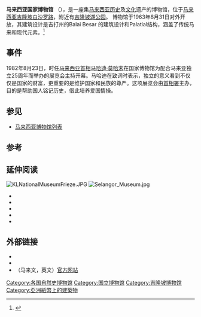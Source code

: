 {{Infobox Museum
 |name        = 国家博物馆<br /><small>National Museum<br />Muzium Negara<br />موزيوم نڬارا<br />தேசிய அருங்காட்சியகம்</small>
 |image       = National museum, KL.JPG
 |imagesize   = 250
 |caption     = 
 |map_type    =
 |coordinate  = {{Coord|3|8|15.77|N|101|41|13.99|E|display=inline,title}}
 |established = 1963
 |location    = {{MAS}}{{KL}}白沙罗路
 |type        = [[国家博物馆|国家博物馆]]
* [[东南亚历史|东南亚历史]]
* [[马来西亚文化|马来西亚文化]]
* [[民族学|民族学]] 
 |visitors    = 
 |director    = 
 |curator     = 
 |publictransit = [[吉隆坡中央车站|吉隆坡中央车站]]（[[KTM通勤铁路|KTM通勤铁路]]、[[格拉那再也线|格拉那再也线]]、[[吉隆坡单轨列车|单轨列车]]）
[[国家博物馆站|国家博物馆站]]（[[双溪毛糯－加影线|双加捷运]]）
 |website     = {{URL|http://www.muziumnegara.gov.my/}}
}}
'''马来西亚国家博物馆''' （{{lang-ms|Muzium Negara}}），是一座集[[马来西亚历史|马来西亚历史]]及[[马来西亚文化|文化]]遗产的博物馆，位于[[马来西亚|马来西亚]][[吉隆坡|吉隆坡]][[白沙罗路|白沙罗路]]，附近有[[吉隆坡湖公园|吉隆坡湖公园]]。 博物馆于1963年8月31日对外开放，其建筑设计是吉打州的Balai Besar 的建筑设计和Palatial结构，涵盖了传统马来和现代元素。<ref name="TourismMY">{{cite web|title=Muzium Negara|url=http://www.tourism.gov.my/en/my/web-page/places/states-of-malaysia/kuala-lumpur/muzium-negara?page=/4|work=马来西亚旅游局|accessdate=2014-05-25|archive-url=https://web.archive.org/web/20140525201204/http://www.tourism.gov.my/en/my/web-page/places/states-of-malaysia/kuala-lumpur/muzium-negara?page=%2F4|archive-date=2014-05-25|dead-url=yes}}</ref> 
<!--
The National Museum is a three-story structure of 109.7 meters long and 15.1 meters wide and 37.6 meters at the central point. The museum houses four main galleries allotted to ethnology and natural history. The displays range from free-standing [[wikt:tableau|tableaux]] showing cultural events like weddings, festivals and costumes; to traditional weapons, musical instruments, arts and crafts, ceramics, and flora and fauna.
-->
==事件==
1982年8月23日，时任[[马来西亚首相|马来西亚首相]][[马哈迪·莫哈末|马哈迪·莫哈末]]在国家博物馆为配合马来亚独立25周年而举办的展览会主持开幕。马哈迪在致词时表示，独立的意义看到不仅仅是国家的财富，更重要的是维护国家和民族的尊严。这项展览会由[[马来西亚首相署|首相署]]主办，目的是帮助国人铭记历史，借此培养爱国情操。
<!--
== 历史 ==
The National Museum was established on the site of the former ''Selangor Museum''.<ref name="TourismMY"/> It was built by the [[United_Kingdom_of_Great_Britain_and_Ireland|British]] and [[Selangor|Selangor]] governments in 1898 following the formation of the [[Federated_Malay_States|Federated Malay States]] in 1896. On 10 March 1945, during the end of [[World_War_II|World War II]], the right wing of the museum was bombed and destroyed by the [[B-29_Superfortress|US B-29 bomber]], from the [[Allies_of_World_War_II|Allied Forces]].<ref>{{cite web |url=http://www.welcome-kl.com/muzium-negara-national-museum/ |title=Muzium Negara |publisher=welcome-kl.com |accessdate=16 July 2012 |archive-url=https://archive.is/20130209183534/http://www.welcome-kl.com/muzium-negara-national-museum/ |archive-date=2013-02-09 |dead-url=yes }}</ref> The museum's collection was then moved to the [[Perak_State_Museum|Perak Museum]] in [[Taiping,_Perak|Taiping]].

After World War II, the left wing of Selangor Museum was still in use as a historical site. On the brink of the independence of the [[Federation_of_Malaya|Federation of Malaya]], Prime Minister Tunku Abdul Rahman conceived the idea to build a museum to house national historical and cultural treasures as well as specimens of flora and fauna. The old museum structure was completely demolished to make way for a new museum.

Construction began in 1959 and was complete in 1963. The National Museum was officially opened on 31 August 1963 by Tuanku Syed [[Putra_of_Perlis|Putra Ibni al-Marhum Syed Hassan Jamalullal]], the 3rd [[Yang_di-Pertuan_Agong|Yang di-Pertuan Agong]].<ref>{{cite web |url=http://www.visitkl.gov.my/tarheritagepark/muzium_negara.html |title=Muzium Negara |publisher=Kuala Lumpur City Hall |accessdate=16 July 2012 |archive-url=https://web.archive.org/web/20120607084208/http://www.visitkl.gov.my/tarheritagepark/muzium_negara.html |archive-date=2012-06-07 |dead-url=yes }}</ref>

On 4 April 1996 the building was gazetted under the Antiquities Act 169/1976 as an ancient monument and historical site.

== Architecture ==
[[File:Muzium_Negara_KL67.JPG|thumb]]
[[File:National_Museum_KL_2008_interior_pano.jpg|thumb]]
The museum's design by architect [[Ho_Kok_Hoe|Ho Kok Hoe]] was inspired by the architecture of the Malay royal palaces and vernacular Malay architecture. The design incorporated the need for exhibition and activity spaces. The large mosaic murals spanning the entrance depict the history and culture of the country. The floor of the central section of the main building is decorated with special tiles which were gifts from the government of Pakistan. In addition, UNESCO facilitated consultancies by museum experts from other museums around the world.

Displays and exhibits in the museum focus on local [[history|history]], [[culture|culture]] and [[tradition|tradition]]s, [[arts|arts]] and [[crafts|crafts]], economic activities, local [[flora_(plants)|flora]] and [[fauna_(animals)|fauna]], [[weapons|weapons]] and [[currency|currency]].

The museum houses various galleries, each with its own theme. The ground floor showcases the geographic and natural history of the Malay peninsula starting with the Stone Age, the Bronze Age and the Iron Age, Hindu-Buddhist kingdoms to Muslim sultanate of Malacca. The ancient Malay [[Hindu|Hindu]]-[[Buddhist|Buddhist]] states of [[Gangga_Negara|Gangga Negara]], [[Srivijaya|Srivijaya]] and [[Majapahit|Majapahit]] are referenced. Among the collections are the stone makara statue, the bronze [[Avalokiteshvara|Avalokiteshvara]] of [[Bidor|Bidor]], the model of [[Bujang_Valley|Bujang Valley]] temple in Kedah, and also displaying region's ancient legacy such as Javan [[Borobudur|Borobudur]] and Majapahit vessel. The exhibit continues to the later Muslim [[Sultanate_of_Malacca|Sultanate of Malacca]] and the various states of Malaysia. The display demonstrate the importance of Malaccan sultanate for Malaysian national identity. The second floor is dedicated to the colonial history leading all the way to [[Hari_Merdeka|Independence]]. There are copies of the royal headgear of Malay rulers.
 [[File:Selangor_Museum_Old.jpg|thumb]] 
=== Central Hall ===
Adorning the floor of the Central Hall are blue geometric-design mosaic tiles from Pakistan, with intricate carved panels on the ceiling of the hall. The Central Hall houses temporary exhibitions. The matic and special exhibitions are held at this hall at intervals to promote an awareness of the country's diverse culture and heritage. Foreign exhibitions are held occasionally.

Some of the exhibitions that were held in this hall at some point of time included ‘The Islamic Civilization’, ‘Our King’, ‘The World of Flowers’, ‘Durian King of Fruits’, ‘Masks from Sarawak’, ‘World Currency’, ‘Islamic Frontiers of China’, ‘American Frontiers’, and ‘Religious Architecture from the Netherlands‘.

The Museum places strong emphasis on the Malay World, and a considerable section is devoted to the founding of the United Malay National Organisation (UMNO), one of the parties of the National Front (Barisan Nasional). Interestingly, few if at all were any mentions made of the involvement of the Malayan Chinese Association (MCA)and the Malayan Indian Congress (MIC), which 3 parties worked together to achieve Independence of Malaya on 31 August 1957.

== Grounds ==
[[File:National_Museum_KL_2008_157_pano.jpg|thumb]]

Other galleries include the National Sports Gallery and the Natural History Gallery.

In the vicinity of the museum building, there are a number of outdoor displays of transportation in Malaysia, past and present. An interesting exhibit is the Melaka Bullock Cart which closely resembles the early American horse-drawn wagon. Of unparalleled interest are the Steam Locomotive made by [[Kitson_and_Company|Kitson & Co]], England, which was put into service in 1921 until it ceased operation in 1969. It covered 1.5 million rail miles; a Tin Dredge which resembles a floating factory, on a natural or artificial lake. Also on display are motorised vehicles, including antiqued civic vehicles and private vehicles, including an early 1.3 litre [[Proton_Saga|Proton Saga]], the first national car launched on July 9th 1985.

National Museum also holds regular thematic exhibitions featuring specific aspects of life and world culture.

=== Istana Satu ===
[[File:National_Museum_KL_2008_Istana_pano.jpg|thumb]]
Another attraction of the Museum is an original-size old Terengganu timber palace known as Istana Satu. It was erected by Sultan [[Zainal_Abidin_III|Zainal Abidin III]], [[Sultan_of_Terengganu|Sultan of Terengganu]] in 1884 in the compound of Kota [[Istana_Maziah|Istana Maziah]], [[Kuala_Terengganu|Kuala Terengganu]]. This building is of Terengganu Malay traditional architecture, in the form called "Rumah Tiang Dua Belas". The wood used is [[cengal|cengal]]. Istana Satu was erected in the National Museum compound in April 1974.

Rich Malay craftsmanship is evident throughout the palace, from the intricate wood carvings that adorn doors and windows. The restored palace is a charming wooden house designed for the tropics. Standing on stilts that allow air to circulate freely under the building, the palace’s steep thatch roof contributes further to keeping the interior of the house nice and cool.

Standing majestically next to the Istana Satu are two keliriengs or burial poles. A kelirieng is made of a huge hardwood tree trunk, carved from the top to bottom. Niched up to its sides is a space for the bodies of slaves and followers and hollowed at the top to place the jar containing the chief’s bones.

== Directors ==
* 1959–1963: [[Mubin_Sheppard|Mubin Sheppard]] <ref name="ANM">{{cite web|url=http://www.arkib.gov.my/web/guest/tan-sri-dato-haji-mubin-sheppard|title=Profil Tan Sri Datuk Dr. Haji Abdul Mubin Sheppard|website=Arkib Negara Malaysia|language=ms}}</ref><ref name="JMM">{{cite web|title=Sejarah - Ketua Pengarah Jabatan Muzium Malaysia|url=http://www.jmm.gov.my/ms/sejarah-ketua-pengarah-jabatan-muzium-malaysia|website=Jabatan Muzium Malaysia|accessdate=19 January 2017|language=ms}}</ref>

* 1963–1967: J.J. Lowry<ref name="JMM"/>

* 1968–1991: Shahrum bin Yub<ref name="JMM"/><ref name="Utusan">{{Cite web|url=http://ww1.utusan.com.my/utusan/info.asp?y=2011&dt=0403&pub=Utusan_Malaysia&sec=Rencana&pg=re_08.htm|title=Muzium jadi darah daging|last=Noraini Abd. Razak|first=|date=3 April 2011|website=Utusan Malaysia|publisher=|language=ms|archive-url=https://web.archive.org/web/20170118095317/http://ww1.utusan.com.my/utusan/info.asp?y=2011&dt=0403&pub=Utusan_Malaysia&sec=Rencana&pg=re_08.htm|archive-date=2017-01-18|access-date=18 January 2017|dead-url=no}}</ref>

* 1991–1996: Zulkifli bin Abd. Aziz<ref name="JMM"/>

* 1996 - 2002: Kamarul Baharin bin Buyong<ref name="JMM"/>

* 2002–2007: Dr. Adi bin Taha<ref name="JMM"/>

* 2007–2008: Paiman bin Keromo<ref name="JMM"/>

* 2008–2015: Ibrahim bin Ismail<ref name="JMM"/>

* April 2015–September 2015: Wan Jamaluddin bin Wan Yusoff<ref name="JMM"/>

* September 2015–present: Kamarul Baharin bin A. Kasim<ref name="JMM"/>

== Museum Volunteer Malaysia (MVM) ==
In 2007 cultural and history enthusiasts residing in the greater Kuala Lumpur area formed, with the support of the Department of National Museums, a group of volunteer museum tour guides to accommodate the growing number of international tourists to the museum. At any time, somewhere between 20 and 100 volunteers of many nationalities provide tours in English, Japanese, and French. A related group was established for Malaysian visitors, operating primarily on weekends.

Apart from tour-guide activities, MVM is active in promoting Malaysian cultural and historical heritage in schools and organising tours for members to places around Kuala Lumpur and Malaysia, such as a visit to Kuala Kangsar and Georgetown, [[Kuala_Gandah_Elephant_Sanctuary|Kuala Gandah Elephant Sanctuary]],<ref>[http://www.pahangtourism.com.my/tropical/attractions/kgandah.html Kuala Gandah Elephant Sanctuary (Temerloh)] {{Wayback|url=http://www.pahangtourism.com.my/tropical/attractions/kgandah.html |date=20110618103126 }}, Tourism Pahang.</ref><ref>[http://www.endemicguides.com/Kuala_Gandah.htm Kuala Gandah Elephant Sanctuary], Endemic Guides.</ref> Royal Selangor in Setapak and celebrating the Hari Moyang in the Hma' Meri Orang Asli village in Pulau Carey. The group also organised talks and classes for the members and the public to safe-guard as well as introducing the rich cultural and historical heritage of the country.

In 2009, MVM organised the "Jom Main" Exhibition with the collaboration of National Museum, which revisits traditional games that children in Malaysia used to play.-->

==参见==
{{Portal box|马来西亚}}
* [[马来西亚博物馆列表|马来西亚博物馆列表]]

== 参考 ==
{{Reflist}}

== 延伸阅读 ==
[[File:KLNationalMuseumFrieze.JPG|thumb]]
[[File:Selangor_Museum.jpg|thumb]]
*{{cite book | title=Museums of Southeast Asia| last=Lenzi| first=Iola| year=2004| publisher=Archipelago Press| location=Singapore| isbn=981-4068-96-9| pages=200}}
*{{cite book | title=National Museum, Kuala Lumpur: History and culture of Malaysia| last=Harris| first=Mark| year=1990| publisher=Syarikat S. Abdul Majeed, Pub. Division| location=Kuala Lumpur| isbn=978-983-9629-15-6| page=88 pages}}
*{{cite book | title=Gold jewellery and ornaments: In the collection of Muzium Negara, Malaysia| last=Muzium Negara| first=| year=1988| publisher=Persatuan Muzium Malaysia| location=Kuala Lumpur| isbn=978-983-9579-00-0| page=243 pages}}
*{{cite book | title=Masks of Sarawak in the collection of Muzium Negara Malaysia| last=Haji Ali| first=Mohamed Kassim| year=1988| publisher=Museums Association of Malaysia| location=Kuala Lumpur| id=ASIN B0006EHZ58| page=111 pages}}
*{{cite book | title=Chinese Islamic wares in the collection of Muzium Negara (Series on the ceramics collection of Muzium Negara)| last=bin Mohd. Yatim| first=Othman| year=1981| publisher=Muzium Negara| location=Kuala Lumpur| id=ASIN B0006E7THM| page=99 pages}}

==外部链接==
*{{commonscat-inline|National Museum (Malaysia)}}
*{{wikispecies-inline|NMM}}
*（马来文，英文）[http://www.muziumnegara.gov.my/main 官方网站] 

[[Category:各国自然史博物馆|Category:各国自然史博物馆]]
[[Category:国立博物馆|Category:国立博物馆]]
[[Category:吉隆坡博物馆|Category:吉隆坡博物馆]]
[[Category:亞洲紙幣上的建築物|Category:亞洲紙幣上的建築物]]